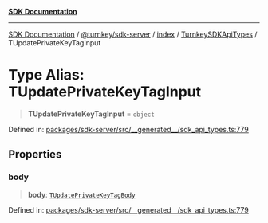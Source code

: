 [**SDK Documentation**](../../../../../../README.mdx)

***

[SDK Documentation](../../../../../../packages.mdx) / [@turnkey/sdk-server](../../../../README.mdx) / [index](../../../README.mdx) / [TurnkeySDKApiTypes](../README.mdx) / TUpdatePrivateKeyTagInput

# Type Alias: TUpdatePrivateKeyTagInput

> **TUpdatePrivateKeyTagInput** = `object`

Defined in: [packages/sdk-server/src/\_\_generated\_\_/sdk\_api\_types.ts:779](https://github.com/tkhq/sdk/blob/078f5423e923fbd1d7fd39440402d7f01d09c3d0/packages/sdk-server/src/__generated__/sdk_api_types.ts#L779)

## Properties

### body

> **body**: [`TUpdatePrivateKeyTagBody`](TUpdatePrivateKeyTagBody.mdx)

Defined in: [packages/sdk-server/src/\_\_generated\_\_/sdk\_api\_types.ts:779](https://github.com/tkhq/sdk/blob/078f5423e923fbd1d7fd39440402d7f01d09c3d0/packages/sdk-server/src/__generated__/sdk_api_types.ts#L779)
